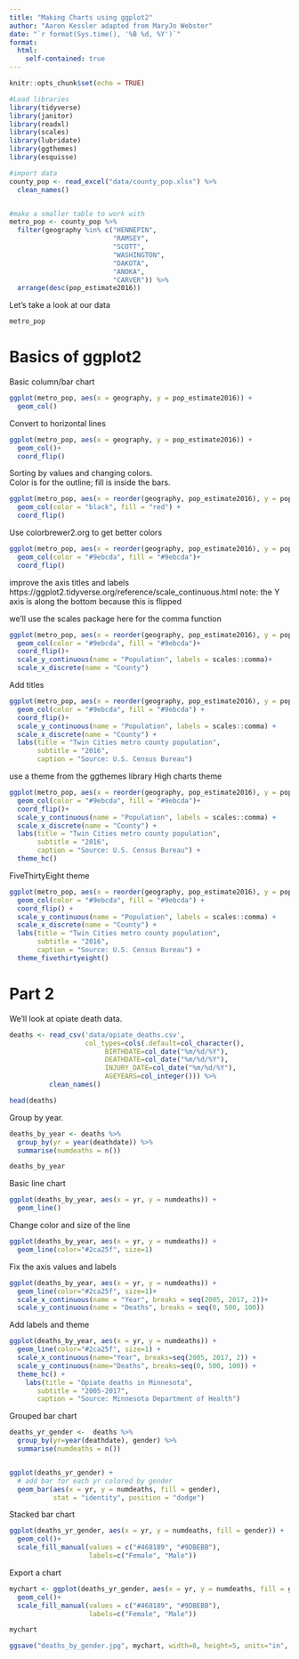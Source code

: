 ```yaml
---
title: "Making Charts using ggplot2"
author: "Aaron Kessler adapted from MaryJo Webster"
date: "`r format(Sys.time(), '%B %d, %Y')`"
format:
  html:
    self-contained: true
---
```


```r
knitr::opts_chunk$set(echo = TRUE)

#Load libraries
library(tidyverse) 
library(janitor) 
library(readxl) 
library(scales)
library(lubridate)
library(ggthemes)
library(esquisse)

#import data
county_pop <- read_excel("data/county_pop.xlsx") %>% 
  clean_names()


#make a smaller table to work with
metro_pop <- county_pop %>% 
  filter(geography %in% c("HENNEPIN", 
                          "RAMSEY", 
                          "SCOTT", 
                          "WASHINGTON", 
                          "DAKOTA", 
                          "ANOKA", 
                          "CARVER")) %>% 
  arrange(desc(pop_estimate2016))


```

Let's take a look at our data

```r

metro_pop

```

# Basics of ggplot2

Basic column/bar chart

```r

ggplot(metro_pop, aes(x = geography, y = pop_estimate2016)) +
  geom_col()

```

Convert to horizontal lines

```r

ggplot(metro_pop, aes(x = geography, y = pop_estimate2016)) +
  geom_col()+
  coord_flip()

```

Sorting by values and changing colors.\
Color is for the outline; fill is inside the bars.

```r

ggplot(metro_pop, aes(x = reorder(geography, pop_estimate2016), y = pop_estimate2016)) + 
  geom_col(color = "black", fill = "red") +
  coord_flip()

```

Use colorbrewer2.org to get better colors

```r

ggplot(metro_pop, aes(x = reorder(geography, pop_estimate2016), y = pop_estimate2016)) + 
  geom_col(color = "#9ebcda", fill = "#9ebcda")+
  coord_flip()

```

improve the axis titles and labels https://ggplot2.tidyverse.org/reference/scale_continuous.html note: the Y axis is along the bottom because this is flipped

we'll use the scales package here for the comma function

```r

ggplot(metro_pop, aes(x = reorder(geography, pop_estimate2016), y = pop_estimate2016)) + 
  geom_col(color = "#9ebcda", fill = "#9ebcda")+
  coord_flip()+
  scale_y_continuous(name = "Population", labels = scales::comma)+
  scale_x_discrete(name = "County")
```

Add titles

```r

ggplot(metro_pop, aes(x = reorder(geography, pop_estimate2016), y = pop_estimate2016)) + 
  geom_col(color = "#9ebcda", fill = "#9ebcda") +
  coord_flip()+
  scale_y_continuous(name = "Population", labels = scales::comma) +
  scale_x_discrete(name = "County") +
  labs(title = "Twin Cities metro county population", 
       subtitle = "2016",
       caption = "Source: U.S. Census Bureau") 

```

use a theme from the ggthemes library High charts theme

```r

ggplot(metro_pop, aes(x = reorder(geography, pop_estimate2016), y = pop_estimate2016)) + 
  geom_col(color = "#9ebcda", fill = "#9ebcda")+
  coord_flip()+
  scale_y_continuous(name = "Population", labels = scales::comma) +
  scale_x_discrete(name = "County") +
  labs(title = "Twin Cities metro county population", 
       subtitle = "2016",
       caption = "Source: U.S. Census Bureau") +
  theme_hc()
```

FiveThirtyEight theme

```r

ggplot(metro_pop, aes(x = reorder(geography, pop_estimate2016), y = pop_estimate2016)) + 
  geom_col(color = "#9ebcda", fill = "#9ebcda") +
  coord_flip() +
  scale_y_continuous(name = "Population", labels = scales::comma) +
  scale_x_discrete(name = "County") +
  labs(title = "Twin Cities metro county population", 
       subtitle = "2016",
       caption = "Source: U.S. Census Bureau") +
  theme_fivethirtyeight()
```

# Part 2

We'll look at opiate death data.

```r
deaths <- read_csv('data/opiate_deaths.csv',
                   col_types=cols(.default=col_character(),
                        BIRTHDATE=col_date("%m/%d/%Y"),
                        DEATHDATE=col_date("%m/%d/%Y"),
                        INJURY_DATE=col_date("%m/%d/%Y"),
                        AGEYEARS=col_integer())) %>% 
          clean_names()

head(deaths)

```

Group by year.

```r
deaths_by_year <- deaths %>% 
  group_by(yr = year(deathdate)) %>% 
  summarise(numdeaths = n())

deaths_by_year
```

Basic line chart

```r

ggplot(deaths_by_year, aes(x = yr, y = numdeaths)) + 
  geom_line()
```

Change color and size of the line

```r

ggplot(deaths_by_year, aes(x = yr, y = numdeaths)) + 
  geom_line(color="#2ca25f", size=1)
```

Fix the axis values and labels

```r

ggplot(deaths_by_year, aes(x = yr, y = numdeaths)) + 
  geom_line(color="#2ca25f", size=1)+
  scale_x_continuous(name = "Year", breaks = seq(2005, 2017, 2))+
  scale_y_continuous(name = "Deaths", breaks = seq(0, 500, 100))
```

Add labels and theme

```r

ggplot(deaths_by_year, aes(x = yr, y = numdeaths)) + 
  geom_line(color="#2ca25f", size=1) +
  scale_x_continuous(name="Year", breaks=seq(2005, 2017, 2)) +
  scale_y_continuous(name="Deaths", breaks=seq(0, 500, 100)) +
  theme_hc() +
    labs(title = "Opiate deaths in Minnesota", 
       subtitle = "2005-2017",
       caption = "Source: Minnesota Department of Health")
```

Grouped bar chart

```r


deaths_yr_gender <-  deaths %>% 
  group_by(yr=year(deathdate), gender) %>% 
  summarise(numdeaths = n())


ggplot(deaths_yr_gender) +
  # add bar for each yr colored by gender
  geom_bar(aes(x = yr, y = numdeaths, fill = gender),
           stat = "identity", position = "dodge") 


```

Stacked bar chart

```r

ggplot(deaths_yr_gender, aes(x = yr, y = numdeaths, fill = gender)) +
  geom_col()+
  scale_fill_manual(values = c("#468189", "#9DBEBB"), 
                    labels=c("Female", "Male"))
```

Export a chart

```r

mychart <- ggplot(deaths_yr_gender, aes(x = yr, y = numdeaths, fill = gender)) +
  geom_col()+
  scale_fill_manual(values = c("#468189", "#9DBEBB"), 
                    labels=c("Female", "Male"))

mychart

ggsave("deaths_by_gender.jpg", mychart, width=8, height=5, units="in", dpi="print")

```
